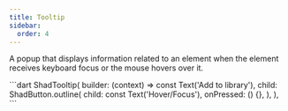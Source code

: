 ```yaml
---
title: Tooltip
sidebar:
  order: 4
---
```


A popup that displays information related to an element when the element receives keyboard focus or the mouse hovers over it.

<Preview src="https://shadcn-ui-playground.web.app/tooltip">
 ```dart
ShadTooltip(
  builder: (context) => const Text('Add to library'),
  child: ShadButton.outline(
    child: const Text('Hover/Focus'),
    onPressed: () {},
  ),
),
```
</Preview>
